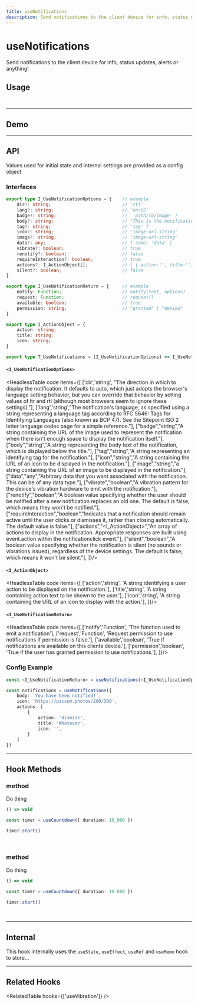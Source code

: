 ```yaml
---
title: useNotifications
description: Send notifications to the client device for info, status updates, alerts or anything!
---
```



# 

<Card>
<MainText>
<h1>useNotifications</h1>
Send notifications to the client device for info, status updates, alerts or anything!
</MainText>
</Card>

<!--meta-section-break-->




## Usage

<Tabs>
<TabItem value='simple' label='Simple'>

```js 
```

</TabItem>
<TabItem value='advanced' label='Advanced'>

```js
```

</TabItem>
</Tabs>







<!--=========================================================================-->

<hr />

## Demo

<DemoComponent />












<!--=========================================================================-->

<hr />

## API 

Values used for initial state and internal settings are provided as a config
object 


### Interfaces

```ts
export type I_UseNotificationOptions = {    // example
    dir?: string;                           // 'rtl'
    lang?: string;                          // 'en:US'
    badge?: string;                         //  'path/to/image' ?
    body?: string;                          // 'This is the notification body!'
    tag?: string;                           // 'tag' ?
    icon?: string;                          // 'image-url-string'
    image?: string;                         // 'image-url-string'
    data?: any;                             // { some: 'data' }
    vibrate?: boolean;                      // true
    renotify?: boolean;                     // false
    requireInteraction?: boolean;           // true
    actions?: I_ActionObject[];             // [ { action:'', title:'', icon:'' },  ]       
    silent?: boolean;                       // false
}

export type I_UseNotificationReturn = {     // example
    notify: Function;                       // notify(text, options)
    request: Function;                      // request()
    available: boolean;                     // true
    permission: string;                     // "granted" | "denied"
}

export type I_ActionObject = {
    action: string;
    title: string;
    icon: string;
}

export type T_UseNotifications = (I_UseNotificationOptions) => I_UseNotificationReturn;
```





#### `<I_UseNotificationOptions>`

<HeadlessTable code items={[
    ['dir','string', "The direction in which to display the notification. It defaults to auto, which just adopts the browser's language setting behavior, but you can override that behavior by setting values of ltr and rtl (although most browsers seem to ignore these settings)."],
    ['lang','string',"The notification's language, as specified using a string representing a language tag according to RFC 5646: Tags for Identifying Languages (also known as BCP 47). See the Sitepoint ISO 2 letter language codes page for a simple reference."],
    ["badge","string","A string containing the URL of the image used to represent the notification when there isn't enough space to display the notification itself."],
    ["body","string","A string representing the body text of the notification, which is displayed below the title."],
    ["tag","string","A string representing an identifying tag for the notification."],
    ["icon","string","A string containing the URL of an icon to be displayed in the notification."],
    ["image","string","a string containing the URL of an image to be displayed in the notification."],
    ["data","any","Arbitrary data that you want associated with the notification. This can be of any data type."],
    ["vibrate","boolean","A vibration pattern for the device's vibration hardware to emit with the notification."],
    ["renotify","boolean","A boolean value specifying whether the user should be notified after a new notification replaces an old one. The default is false, which means they won't be notified."],
    ["requireInteraction","boolean","Indicates that a notification should remain active until the user clicks or dismisses it, rather than closing automatically. The default value is false."],
    ["actions","<I_ActionObject>","An array of actions to display in the notification. Appropriate responses are built using event.action within the notificationclick event."],
    ["silent","boolean","A boolean value specifying whether the notification is silent (no sounds or vibrations issued), regardless of the device settings. The default is false, which means it won't be silent."],
]}/>


#### `<I_ActionObject>`

<HeadlessTable code items={[
    ['action','string', 'A string identifying a user action to be displayed on the notification.'],
    ['title','string', 'A string containing action text to be shown to the user.'],
    ['icon','string', 'A string containing the URL of an icon to display with the action.'],
]}/>


#### `<I_UseNotificationReturn>`

<HeadlessTable code items={[
    ['notify','Function', 'The function used to emit a notification'],
    ['request','Function', 'Request permission to use notifications if permission is false.'],
    ['available','boolean', 'True if notifications are available on this clients device.'],
    ['permission','boolean', 'True if the user has granted permission to use notifications.'],
]}/>







### Config Example

```ts
const <I_UseNotificationReturn> = useNotifications(<I_UseNotificationOptions> | undefined)

const notifications = useNotifications({
    body: 'You have been notified!',
    icon: 'https://picsum.photos/200/300',
    actions: [
        {
            action: 'dismiss',
            title: 'Whatever',
            icon: '',
        }
    ]
})
```


<!-- ignore-return-values -->













<!--=========================================================================-->

<hr />


## Hook Methods

<div className='slim-hr'/>

### method
Do thing

```ts
() => void 
```
```ts
const timer = useCountdown({ duration: 10_000 })

timer.start()
```

<br />

<div className='slim-hr'/>

### method
Do thing

```ts
() => void 
```
```ts
const timer = useCountdown({ duration: 10_000 })

timer.start()
```

<br />






<!--=========================================================================-->

<hr />


## Internal

This hook internally uses the `useState`, `useEffect`, `useRef` and `useMemo` hook to store...


<!--=========================================================================-->

<hr />


## Related Hooks


<RelatedTable hooks={['useVibration']} />
